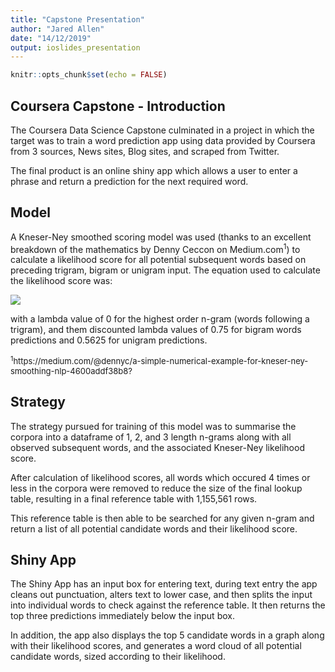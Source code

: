 ```yaml
---
title: "Capstone Presentation"
author: "Jared Allen"
date: "14/12/2019"
output: ioslides_presentation
---
```


```r
knitr::opts_chunk$set(echo = FALSE)
```

## Coursera Capstone - Introduction

The Coursera Data Science Capstone culminated in a project in which the target was to train a word prediction app using data provided by Coursera from 3 sources, News sites, Blog sites, and scraped from Twitter.

The final product is an online shiny app which allows a user to enter a phrase and return a prediction for the next required word.

## Model

A Kneser-Ney smoothed scoring model was used (thanks to an excellent breakdown of the mathematics by Denny Ceccon on Medium.com<sup>1</sup>) to calculate a likelihood score for all potential subsequent words based on preceding trigram, bigram or unigram input. The equation used to calculate the likelihood score was:

<img src = "https://miro.medium.com/max/621/1*pMttoEXAH_GS9d6AtkhF2g.png"></img>

with a lambda value of 0 for the highest order n-gram (words following a trigram), and them discounted lambda values of 0.75 for bigram words predictions and 0.5625 for unigram predictions.

<font size="2"> <sup>1</sup>https://medium.com/@dennyc/a-simple-numerical-example-for-kneser-ney-smoothing-nlp-4600addf38b8? </font>

## Strategy

The strategy pursued for training of this model was to summarise the corpora into a dataframe of 1, 2, and 3 length n-grams along with all observed subsequent words, and the associated Kneser-Ney likelihood score.

After calculation of likelihood scores, all words which occured 4 times or less in the corpora were removed to reduce the size of the final lookup table, resulting in a final reference table with 1,155,561 rows.

This reference table is then able to be searched for any given n-gram and return a list of all potential candidate words and their likelihood score.

## Shiny App

The Shiny App has an input box for entering text, during text entry the app cleans out punctuation, alters text to lower case, and then splits the input into individual words to check against the reference table. It then returns the top three predictions immediately below the input box.

In addition, the app also displays the top 5 candidate words in a graph along with their likelihood scores, and generates a word cloud of all potential candidate words, sized according to their likelihood.

